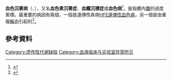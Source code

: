 {{Medical}}
{{Infobox medical condition (new)
| name            = 血色沉著病
| synonyms        = 血色素沉著症、血鐵沉積症、血色病
| image           = Hemosiderosis_high_mag.jpg
| caption         = 肝臟[[活體組織切片|活體組織切片]]的[[顯微照相|顯微照相]]顯示血鐵沉積症造成的鐵沉積。{{le|普魯士藍染色|Perls Prussian blue}}。
| field           = [[血液學|血液學]]
| symptoms        = 
| complications   = 
| onset           = 
| duration        = 
| types           = 
| causes          = 
| risks           = 
| diagnosis       = 
| differential    = 
| prevention      = 
| treatment       = 
| medication      = 
| prognosis       = 
| frequency       = 
| deaths          = 
}}
'''血色沉著病'''（{{lang-en|Iron overload}}、{{lang|en|Hemochromatosis}}），又名'''血色素沉著症'''、'''血鐵沉積症'''或'''血色病'''<ref>{{Cite web |title=血色素沉著症 hemochromatosis |url=https://terms.naer.edu.tw/detail/717110/ |accessdate=2021-03-16 |publisher=國家教育研究院}}</ref>，是指體內[[鐵|鐵]]的過度累積。最重要的病因有兩個，一個是遺傳性疾病[[HFE遺傳性血色病|HFE遺傳性血色病]]，另一個是由重複[[輸血|輸血]]引起的{{le|輸血性血鐵沉積症|Transfusion hemosiderosis}}<ref>{{cite book |first1=Robert C. |last1=Hider |first2=Xiaole |last2=Kong |editor=Astrid Sigel, Helmut Sigel and Roland K. O. Sigel |title=Interrelations between Essential Metal Ions and Human Diseases |series=Metal Ions in Life Sciences |volume=13 |year=2013 |publisher=Springer|pages=229–294 |chapter=Chapter 8. Iron: Effect of Overload and Deficiency |doi=10.1007/978-94-007-7500-8_8 |pmid=24470094 |isbn=978-94-007-7499-5 }}</ref>。

==參考資料==
{{Reflist}}

{{med-stub}}

[[Category:遗传性代谢缺陷|Category:遗传性代谢缺陷]]
[[Category:血液临床与实验室异常所见|Category:血液临床与实验室异常所见]]